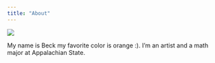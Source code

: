 ```yaml
---
title: "About"
---
```


![](photos/93f53ba5-d951-4469-be7f-d30705db5cb5.jpg){fig-alt="photo of me with my eyes closed on a sunny day"}

My name is Beck my favorite color is orange :). I'm an artist and a math major at Appalachian State.
